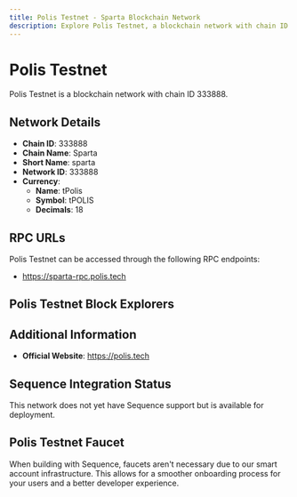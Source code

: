 ```yaml
--- 
title: Polis Testnet - Sparta Blockchain Network
description: Explore Polis Testnet, a blockchain network with chain ID 333888. Learn about its native currency, tPolis, and how to interact with the network.
---
```


# Polis Testnet

Polis Testnet is a blockchain network with chain ID 333888.

## Network Details

- **Chain ID**: 333888
- **Chain Name**: Sparta
- **Short Name**: sparta
- **Network ID**: 333888
- **Currency**: 
  - **Name**: tPolis
  - **Symbol**: tPOLIS
  - **Decimals**: 18

## RPC URLs

Polis Testnet can be accessed through the following RPC endpoints:

- https://sparta-rpc.polis.tech

## Polis Testnet Block Explorers



## Additional Information

- **Official Website**: https://polis.tech

## Sequence Integration Status

This network does not yet have Sequence support but is available for deployment.

## Polis Testnet Faucet

When building with Sequence, faucets aren't necessary due to our smart account infrastructure. This allows for a smoother onboarding process for your users and a better developer experience.
